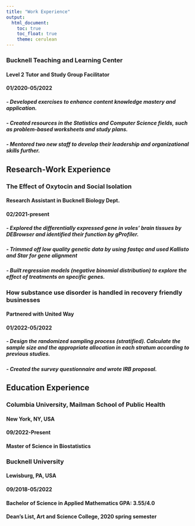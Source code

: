 ```yaml
---
title: "Work Experience"
output: 
  html_document:
    toc: true
    toc_float: true
    theme: cerulean
---
```


### Bucknell Teaching and Learning Center
#### Level 2 Tutor and Study Group Facilitator	
#### 01/2020-05/2022
##### - Developed exercises to enhance content knowledge mastery and application.
##### - Created resources in the Statistics and Computer Science fields, such as problem-based worksheets and study plans.
##### - Mentored two new staff to develop their leadership and organizational skills further.

## Research-Work Experience
### The Effect of Oxytocin and Social Isolation
#### Research Assistant in Bucknell Biology Dept.	
#### 02/2021-present
##### - Explored the differentially expressed gene in voles’ brain tissues by DEBrowser and identified their function by gProfiler. 
##### - Trimmed off low quality genetic data by using fastqc and used Kallisto and Star for gene alignment
##### - Built regression models (negative binomial distribution) to explore the effect of treatments on specific genes.

### How substance use disorder is handled in recovery friendly businesses
#### Partnered with United Way    
#### 01/2022-05/2022
##### - Design the randomized sampling process (stratified). Calculate the sample size and the appropriate allocation in each stratum according to previous studies.
##### - Created the survey questionnaire and wrote IRB proposal.




## Education Experience
### Columbia University, Mailman School of Public Health	    
#### New York, NY, USA 
#### 09/2022-Present 
#### Master of Science in Biostatistics
#### 

### Bucknell University                                     	
#### Lewisburg, PA, USA 
#### 09/2018-05/2022 
#### Bachelor of Science in Applied Mathematics                GPA: 3.55/4.0
#### Dean's List, Art and Science College, 2020 spring semester




